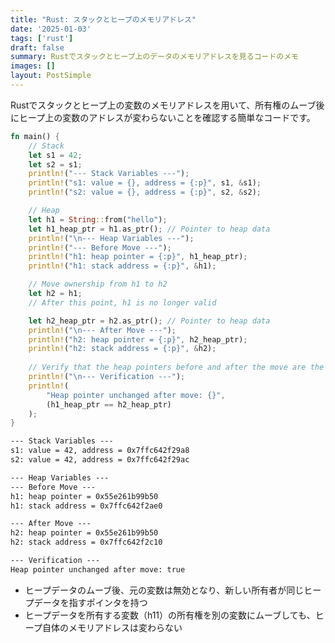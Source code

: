 ```yaml
---
title: "Rust: スタックとヒープのメモリアドレス"
date: '2025-01-03'
tags: ['rust']
draft: false
summary: Rustでスタックとヒープ上のデータのメモリアドレスを見るコードのメモ
images: []
layout: PostSimple
---
```


Rustでスタックとヒープ上の変数のメモリアドレスを用いて、所有権のムーブ後にヒープ上の変数のアドレスが変わらないことを確認する簡単なコードです。

```rust
fn main() {
    // Stack
    let s1 = 42;
    let s2 = s1;
    println!("--- Stack Variables ---");
    println!("s1: value = {}, address = {:p}", s1, &s1);
    println!("s2: value = {}, address = {:p}", s2, &s2);

    // Heap
    let h1 = String::from("hello");
    let h1_heap_ptr = h1.as_ptr(); // Pointer to heap data
    println!("\n--- Heap Variables ---");
    println!("--- Before Move ---");
    println!("h1: heap pointer = {:p}", h1_heap_ptr);
    println!("h1: stack address = {:p}", &h1);

    // Move ownership from h1 to h2
    let h2 = h1;
    // After this point, h1 is no longer valid

    let h2_heap_ptr = h2.as_ptr(); // Pointer to heap data
    println!("\n--- After Move ---");
    println!("h2: heap pointer = {:p}", h2_heap_ptr);
    println!("h2: stack address = {:p}", &h2);
    
    // Verify that the heap pointers before and after the move are the same
    println!("\n--- Verification ---");
    println!(
        "Heap pointer unchanged after move: {}",
        (h1_heap_ptr == h2_heap_ptr)
    );
}
```

```txt
--- Stack Variables ---
s1: value = 42, address = 0x7ffc642f29a8
s2: value = 42, address = 0x7ffc642f29ac

--- Heap Variables ---
--- Before Move ---
h1: heap pointer = 0x55e261b99b50
h1: stack address = 0x7ffc642f2ae0

--- After Move ---
h2: heap pointer = 0x55e261b99b50
h2: stack address = 0x7ffc642f2c10

--- Verification ---
Heap pointer unchanged after move: true
```

- ヒープデータのムーブ後、元の変数は無効となり、新しい所有者が同じヒープデータを指すポインタを持つ
- ヒープデータを所有する変数（h11）の所有権を別の変数にムーブしても、ヒープ自体のメモリアドレスは変わらない

